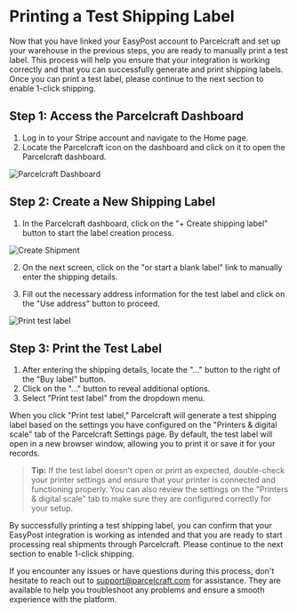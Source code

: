 # Printing a Test Shipping Label

Now that you have linked your EasyPost account to Parcelcraft and set up your warehouse in the previous steps, you are ready to manually print a test label. This process will help you ensure that your integration is working correctly and that you can successfully generate and print shipping labels. Once you can print a test label, please continue to the next section to enable 1-click shipping.

## Step 1: Access the Parcelcraft Dashboard

1. Log in to your Stripe account and navigate to the Home page.
2. Locate the Parcelcraft icon on the dashboard and click on it to open the Parcelcraft dashboard.

![Parcelcraft Dashboard](./../../public/images/parcelcraft-dashboard.png)

## Step 2: Create a New Shipping Label

1. In the Parcelcraft dashboard, click on the "+ Create shipping label" button to start the label creation process.

![Create Shipment](./../../public/images/create-shipment.png)

2. On the next screen, click on the "or start a blank label" link to manually enter the shipping details.

3. Fill out the necessary address information for the test label and click on the "Use address" button to proceed.

![Print test label](./../../public/images/create-shipment-test.png)

## Step 3: Print the Test Label

1. After entering the shipping details, locate the "..." button to the right of the "Buy label" button.
2. Click on the "..." button to reveal additional options.
3. Select "Print test label" from the dropdown menu.

When you click "Print test label," Parcelcraft will generate a test shipping label based on the settings you have configured on the "Printers & digital scale" tab of the Parcelcraft Settings page. By default, the test label will open in a new browser window, allowing you to print it or save it for your records.

> **Tip:** If the test label doesn't open or print as expected, double-check your printer settings and ensure that your printer is connected and functioning properly. You can also review the settings on the "Printers & digital scale" tab to make sure they are configured correctly for your setup.

By successfully printing a test shipping label, you can confirm that your EasyPost integration is working as intended and that you are ready to start processing real shipments through Parcelcraft. Please continue to the next section to enable 1-click shipping.

If you encounter any issues or have questions during this process, don't hesitate to reach out to [support@parcelcraft.com](mailto:support@parcelcraft.com) for assistance. They are available to help you troubleshoot any problems and ensure a smooth experience with the platform.
